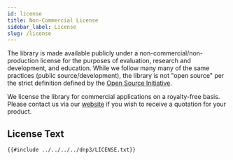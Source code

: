 ```yaml
---
id: license
title: Non-Commercial License
sidebar_label: License
slug: /license
---
```


The library is made available publicly under a non-commercial/non-production license for the purposes of evaluation, research and development, and education.
While we follow many many of the same practices (public source/development), the library is not "open source" per the strict definition defined by the
[Open Source Initiative](https://opensource.org/osd).

We license the library for commercial applications on a royalty-free basis. Please contact us via our [website](https://stepfunc.io/contact/) if you wish to
receive a quotation for your product.

## License Text

```
{{#include ../../../../dnp3/LICENSE.txt}}
```





